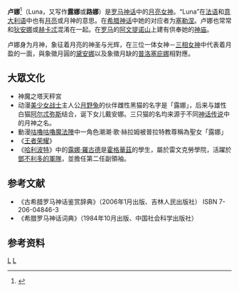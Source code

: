 '''卢娜'''<ref>{{Cite book | author = 鲁刚（主编） | title = 世界神话辞典 | location = 沈阳 | publisher = 辽宁人民出版社 | date = 1989-11 | pages = 134 | accessdate = 2019-08-15 | language = zh-cn | quote = 卢-{}-娜（Luna） }}</ref>（Luna，又写作'''露娜'''或'''路娜'''）是[[罗马神话|罗马神话]]中的[[月亮女神|月亮女神]]。“Luna”在[[法语|法语]]和[[意大利语|意大利语]]中也有[[月亮|月亮]]或月神的意思。在[[希腊神话|希腊神话]]中她的对应者为[[塞勒涅|塞勒涅]]。卢娜也常常和[[狄安娜|狄安娜]]或[[赫卡忒|赫卡忒]]混淆在一起。在[[罗马|罗马]]的[[阿文提诺山|阿文提诺山]]上建有供奉她的[[神庙|神庙]]。

卢娜身为月神，象征着月亮的神圣与光辉，在三位一体女神－[[三相女神|三相女神]]中代表着月盈的一面，與象徵月圓的[[黛安娜|黛安娜]]以及象徵月缺的[[普洛塞庇娜|普洛塞庇娜]]相對應。

==大眾文化==
*神魔之塔天秤宮
*动漫[[美少女战士|美少女战士]]主人公[[月野兔|月野兔]]的伙伴雌性黑猫的名字是「露娜」，后来与雄性白猫[[阿尔忒弥斯|阿尔忒弥斯]]结合，诞下女儿戴安娜。三只猫的名均来源于不同[[神话传说|神话传说]]中的月神之名。
*動漫[[咕嚕咕嚕魔法陣|咕嚕咕嚕魔法陣]]中一角色潮潮·歌·絲拉姆被普拉特教尊稱為聖女「露娜」
* 《[[王者荣耀|王者荣耀]]》
* 《[[哈利波特|哈利波特]]》中的[[露娜·羅古德|露娜·羅古德]]是[[霍格華茲|霍格華茲]]的學生，屬於雷文克勞學院，活躍於[[鄧不利多的軍隊|鄧不利多的軍隊]]，並擔任第二任副領袖。

== 参考文献 ==
*《古希腊罗马神话鉴赏辞典》（2006年1月出版、吉林人民出版社） ISBN 7-206-04846-3
*《希腊罗马神话词典》（1984年10月出版、中国社会科学出版社）
==参考资料==
{{reflist}}
[[Category:羅馬女神|L]]
[[Category:月神|L]]
{{Myth-stub}}
{{Authority control}}